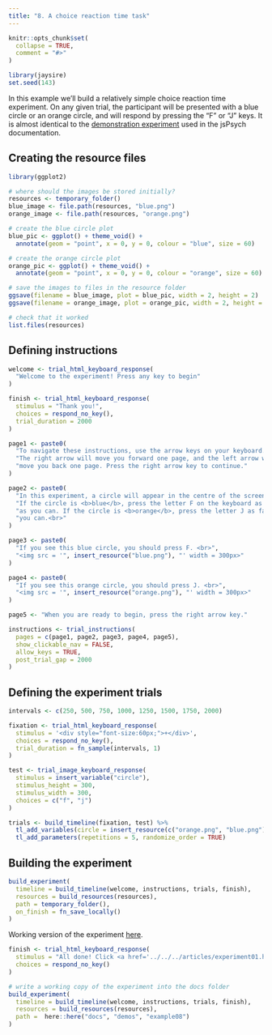 ```yaml
---
title: "8. A choice reaction time task"
---
```


```r
knitr::opts_chunk$set(
  collapse = TRUE,
  comment = "#>"
)
```

```r
library(jaysire)
set.seed(143)
```

In this example we'll build a relatively simple choice reaction time experiment. On any given trial, the participant will be presented with a blue circle or an orange circle, and will respond by pressing the "F" or "J" keys. It is almost identical to the [demonstration experiment](https://www.jspsych.org/tutorials/rt-task/) used in the jsPsych documentation. 

## Creating the resource files

```r
library(ggplot2)

# where should the images be stored initially?
resources <- temporary_folder()  
blue_image <- file.path(resources, "blue.png")
orange_image <- file.path(resources, "orange.png")

# create the blue circle plot
blue_pic <- ggplot() + theme_void() +
  annotate(geom = "point", x = 0, y = 0, colour = "blue", size = 60)

# create the orange circle plot
orange_pic <- ggplot() + theme_void() +
  annotate(geom = "point", x = 0, y = 0, colour = "orange", size = 60)

# save the images to files in the resource folder
ggsave(filename = blue_image, plot = blue_pic, width = 2, height = 2)
ggsave(filename = orange_image, plot = orange_pic, width = 2, height = 2)

# check that it worked
list.files(resources)
```


## Defining instructions

```r
welcome <- trial_html_keyboard_response(
  "Welcome to the experiment! Press any key to begin"
)

finish <- trial_html_keyboard_response(
  stimulus = "Thank you!", 
  choices = respond_no_key(),
  trial_duration = 2000
)

page1 <- paste0(
  "To navigate these instructions, use the arrow keys on your keyboard. ",
  "The right arrow will move you forward one page, and the left arrow will ",
  "move you back one page. Press the right arrow key to continue."
)

page2 <- paste0(
  "In this experiment, a circle will appear in the centre of the screen. ",
  "If the circle is <b>blue</b>, press the letter F on the keyboard as fast ",
  "as you can. If the circle is <b>orange</b>, press the letter J as fast as",
  "you can.<br>"
)

page3 <- paste0(
  "If you see this blue circle, you should press F. <br>", 
  "<img src = '", insert_resource("blue.png"), "' width = 300px>"
)

page4 <- paste0(
  "If you see this orange circle, you should press J. <br>", 
  "<img src = '", insert_resource("orange.png"), "' width = 300px>"
)

page5 <- "When you are ready to begin, press the right arrow key."

instructions <- trial_instructions(
  pages = c(page1, page2, page3, page4, page5), 
  show_clickable_nav = FALSE,
  allow_keys = TRUE,
  post_trial_gap = 2000
)
```

## Defining the experiment trials

```r
intervals <- c(250, 500, 750, 1000, 1250, 1500, 1750, 2000)

fixation <- trial_html_keyboard_response(
  stimulus = '<div style="font-size:60px;">+</div>',
  choices = respond_no_key(),
  trial_duration = fn_sample(intervals, 1)
)

test <- trial_image_keyboard_response(
  stimulus = insert_variable("circle"), 
  stimulus_height = 300,
  stimulus_width = 300,
  choices = c("f", "j")
)

trials <- build_timeline(fixation, test) %>%
  tl_add_variables(circle = insert_resource(c("orange.png", "blue.png"))) %>%
  tl_add_parameters(repetitions = 5, randomize_order = TRUE)
```


## Building the experiment

```r
build_experiment(
  timeline = build_timeline(welcome, instructions, trials, finish),
  resources = build_resources(resources),
  path = temporary_folder(),
  on_finish = fn_save_locally()
)
```

Working version of the experiment [here](../demos/example08/experiment/index.html).

```r
finish <- trial_html_keyboard_response(
  stimulus = "All done! Click <a href='../../../articles/experiment01.html'>here</a> to return to the vignette.",
  choices = respond_no_key()
)

# write a working copy of the experiment into the docs folder
build_experiment(
  timeline = build_timeline(welcome, instructions, trials, finish),
  resources = build_resources(resources),
  path =  here::here("docs", "demos", "example08")
)
```



